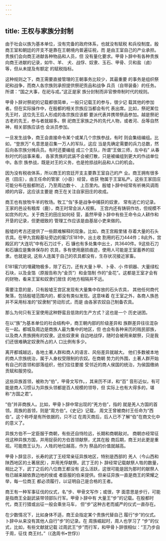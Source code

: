 ```yaml
---
---
---
```

title: 王权与家族分封制
---



由于社会以族为基本单位，没有完备的政府体系，也就没有赋税 和兵役制度。殷商王室和朝廷的开支不是靠在王朝境内普遍征税，而 是由王室自己的产业承担。贵族们会向商王进献各种物品和人员，但 没有量化要求。甲骨卜辞中有各种贵族向商王进献的记录，如牛、羊、 犬、战俘、奴隶、玉石、甲骨、贝和盐（卤）等，但从未提及有额定 的赋税指标。

这种规则之下，商王需要直接管理的王朝事务比较少，其最重要 的事务是组织祭祀和战争，而商人各宗族则承担提供祭祀贡品和战争 兵员（自带装备）的任务。所谓：“国之大事，在祀与戎。”这正是家 族分封制而非官僚帝制时代的规则。

甲骨卜辞对祭祀的记载都很简单，一般只记载王的参与，很少记 载其他的参加者。但在实际操作中，在殷都的相关宗族应当都会有代 表出席。比如，祭祀某位先王时，这位先王后人形成的各宗族应该都 要派代表并携带祭品参加。越是祭祀古老的先王，参与者就越多。祭 祀商王家族之外的先代人物，或者河、岳等自然神，相关部族应该也 会派员参加。

一旦发生战争，商王会直接命令某个或某几个宗族参战，有时 则会集结编组。比如，“登旅万” 6,意思是召集一万人的军队，这应 当是先确定需要的兵力总数，然后向各宗族分摊兵员。有时还要编组 成三个支队，所谓“王做三师，左中右” 从春秋时代的战事来看， 各家贵族的武装不会被打散，只是被编组到更大的作战单位中。各宗 族参战，既是对王的义务，也是抢掠战利品和人口的机会。

因为没有税收体系，所以商王的宫廷开支主要靠王室自己的产 业。商王拥有很多邑（田庄），由王任命的管家（小臣）经营，收获 物属于王室私产。这些王家田庄可能分布在殷都附近，乃至周边数十、 上百里内。殷墟卜辞中经常有祈祷风调雨顺的内容，这应该主要是 商王在关注自家田庄的收成。

商王也有放牧牛羊的牧场。牧工“刍”多是战争中捕获的奴隶， 常有逃亡的记录。王家的邑设有粮库（鹿），商王时常会派人视察。 王宫内还有铸铜作坊，但规模不如宫外的大。关于商王的田庄如何经 营，虽然甲骨卜辞中有些王命令众人耕作和开垦的记录，但更细致的 管理工作应该是由基层小吏来做的。

殷墟的考古还提供了一些颇难解释的现象。比如，商王宫殿里储 存着大量的石头农具。在甲九宫殿基址旁边的窖穴E181中，出土收 割用的石刀444件；8此外，宫殿区的“大连坑”中有石刀过千，石 镰也有多处集中出土，共3640件。9这些石刀和石镰应是集体保存的 农具，多有使用磨损痕迹，使用人可能是王室蓄养的奴隶。也就是说, 这些人连属于自己的农具都没有，生存状况接近家畜。

E181窖穴的埋藏物极多，除了石刀，还有大量卜甲、卜骨、小 件铜器、大量绿松石块，以及金箔（原报告称为“金页”）和金箔制 作的“金花”。这都是王室才会有的财物，看来王室和奴隶们居住 的地方相隔并不远。

需要注意的是，只有殷墟王宫区发现有大量集中存放的石头农具， 其他任何商代聚落，包括殷墟范围内的，都没有类似发现。这意味着 在王室之外，各商人族邑并不采用标准的“奴隶制”劳动形式，而是 由各家农奴自己制备农具。

那么为何只有王室使用这种野蛮且低效的生产方式？这也是一个 历史谜团。

在以“族”为基本单位的社会结构中，商王朝内部的阶级差异和 族群差异往往混杂在一起。都城及周边是商族人最为集中的地区，但 也会有各种来历的贱民部族，以及商人贵族拥有的奴隶。这些奴隶来 自边地战俘，随时会被用来献祭，只是我们还很难确定奴隶所占的人 口比例有多少。

离开都城越远，各地土著人群和商人的语言、风俗差异就越大。 他们多数被本地的商人宗族统治，属于人身权受限制的农奴。在商朝 势力的外围，土著人群开始有自己的首领和部落组织，他们往往要接 受邻近的商人侯国的统治，为侯国缴纳贡赋和服劳役。

这些异族首领，被称为“伯”，甲骨文写作。，其来历不详，和“百” 音形近似，有可能是商人习惯认为异族头领都是百人规模的领导，但 实际上也有大得多的，堪称“方国之君”。

“伯”并非商族人。比如，甲骨卜辞中常出现的“羌方伯”，指的 就是羌人方国的首领。周族的首领，则是“周方伯”。《史记》记载， 周文王曾被商纣王任命为“西伯”。这个称呼是有所依据的，只不过 在周灭商后，后人已不了解“伯”在商文化中的意义了。

异族方伯不一定臣服于商朝，有些还自恃险远，长期和商朝敌对。 商朝亦经常征伐这种异族方国，并用捉获的方伯首领献祭，尤其在殷 商后期，商王对此更是重视。可能商王认为，人牲的地位越高，作为 祭品的价值就越高。

甲骨卜辞显示，长寿的武丁王经常亲征异族地区，特别是西部的 羌人（今山西和陕西地区的土著居民），并用羌俘献祭。武丁王的卜 辞经常记载献祭人牲的数量，相比之下，武丁之后的八位商王都没有 这么活跃，这很可能是因为那时的献祭人牲已越来越依靠边地的侯或 者臣服的伯来提供。但亲征异族一直是商王的荣耀之举，每一位商王 都必须履行，以证明自己是合格的王者。

商王有一种军事征伐的仪式，名“步、甲骨文写作；或很，字 面意思是步行，可能是指商王全副武装带领部队行军。甲骨卜辞中有 大量王“步”的记载。在殷都时代，商王行猎或出征一般会乘坐马车， 但“步”这种古老而威严的仪式一直存在。

在少数情况下，比如身体不适，商王会指定某个贵族代替自己 履行“步”的仪式。卜辞中从来没有其他人自行“步”的记录。在 周族崛起时，周人也学习了 “步”的仪式，比如，有些文献就记载 过周武王“步”而行军，和甲骨卜辞很相似：“王乃步自于周，征伐 商王纣。”（《逸周书•世俘》）